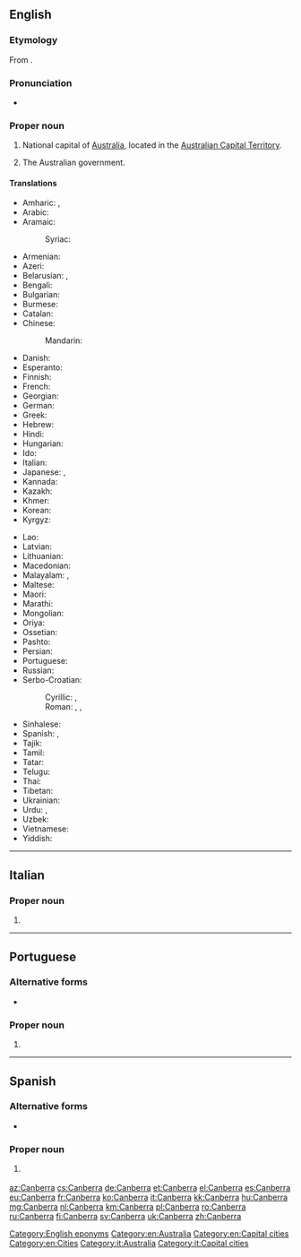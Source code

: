 ==English==
{{wikipedia}}

===Etymology===
From {{etyl|xul|en}} {{m|xul|kamberra||meeting place}}.

===Pronunciation===
* {{audio|En-au-Canberra.ogg|Audio (AUS)|lang=en}}

===Proper noun===
{{en-proper noun}}

# National capital of [[Australia]], located in the [[Australian Capital Territory]].
# {{lb|en|colloquial}} The Australian government.
#: {{ux|en|A new tax policy was announced by '''Canberra''' today.}}

====Translations====
{{trans-top|Capital of Australia}}
* Amharic: {{t|am|ካንበራ|sc=Ethi}}, {{t|am|ካንቤራ|sc=Ethi}}
* Arabic: {{t|ar|كَانْبِرَا|f|tr=kanberā}}
* Aramaic:
*: Syriac: {{t|syr|ܩܢܒܪܐ|tr=qanberā|sc=Syrc}}
* Armenian: {{t|hy|Կանբեռա}}
* Azeri: {{t+|az|Kanberra}}
* Belarusian: {{t|be|Канбе́ра|f|sc=Cyrl}}, {{t|be|Канбэ́ра|f|sc=Cyrl}}
* Bengali: {{t|bn|ক্যানবেরা|sc=Beng}}
* Bulgarian: {{t|bg|Ка́нбера|f|sc=Cyrl}}
* Burmese: {{t|my|ကင်ဘာရာမြို့|sc=Mymr}}
* Catalan: {{t|ca|Canberra}}
* Chinese:
*: Mandarin: {{t+|cmn|堪培拉|tr=Kānpéilā|sc=Hani}}
* Danish: {{t|da|Canberra}}
* Esperanto: {{t|eo|Kanbero}}
* Finnish: {{t+|fi|Canberra}}
* French: {{t+|fr|Canberra}}
* Georgian: {{t|ka|კანბერა|sc=Geor}}
* German: {{t+|de|Canberra}}
* Greek: {{t|el|Καμπέρα|f}}
* Hebrew: {{t|he|קנברה|f|tr=qanbera}}
* Hindi: {{t|hi|कैनबरा|tr=kainbarā}}
* Hungarian: {{t+|hu|Canberra}}
* Ido: {{t|io|Canberra}}
* Italian: {{t+|it|Canberra}}
* Japanese: {{t|ja|キャンベラ|tr=Kyanbera}}, {{t|ja|カンベラ|tr=Kanbera}}
* Kannada: {{t|kn|ಕ್ಯಾನ್ಬೆರ್ರಾ|sc=Knda}}
* Kazakh: {{t|kk|Канберра|sc=Cyrl}}
* Khmer: {{t+|km|កង់បេរ៉ា|tr=kɑŋbeeraa|sc=Khmr}}
* Korean: {{t+|ko|^캔버라|sc=Hang}}
* Kyrgyz: {{t|ky|Канберра|sc=Cyrl}}
{{trans-mid}}
* Lao: {{t|lo|ແຄນເບີຣາ|sc=Laoo}}
* Latvian: {{t|lv|Kanbera|f}}
* Lithuanian: {{t|lt|Kanbera|f}}
* Macedonian: {{t|mk|Канбера|f|sc=Cyrl}}
* Malayalam: {{t|ml|കാന്ബെറ|sc=Mlym}}, {{t|ml|കാന്ബറ|sc=Mlym}}
* Maltese: {{t|mt|Kanberra}}
* Maori: {{t|mi|Kānapera}}
* Marathi: {{t|mr|कॅनबेरा|sc=Deva}}
* Mongolian: {{t|mn|Канберра|sc=Cyrl}}
* Oriya: {{t|or|କାନବେରା|tr=kānberā|sc=Orya}}
* Ossetian: {{t|os|Канберрӕ|sc=Cyrl}}
* Pashto: {{t|ps|کنبرا|tr=kanbərā|sc=ps-Arab}}
* Persian: {{t|fa|کانبرا|tr=kânbarâ}}
* Portuguese: {{t|pt|Canberra|f}}
* Russian: {{t|ru|Канбе́рра|f}}
* Serbo-Croatian:
*: Cyrillic: {{t|sh|Канбера|f}}, {{t|sh|Канберра|f}}
*: Roman: {{t|sh|Canberra|f}}, {{t|sh|Kanberra|f}}, {{t|sh|Kanbera|f}}
* Sinhalese: {{t|si|කැන්බරා|sc=Sinh}}
* Spanish: {{t+|es|Canberra}}, {{t+|es|Camberra}}
* Tajik: {{t|tg|Канберра|sc=Cyrl}}
* Tamil: {{t|ta|கான்பரா}}
* Tatar: {{t|tt|Канберра|sc=Cyrl}}
* Telugu: {{t|te|కాన్బెర్రా|sc=Telu}}
* Thai: {{t|th|แคนเบอร์รา}}
* Tibetan: {{t|bo|ཁན་པེ་ར|alt=ཁན་པེ་ར།|sc=Tibt}}
* Ukrainian: {{t|uk|Канбе́рра|f|sc=Cyrl}}
* Urdu: {{t|ur|کینبرا|tr=kainbarā|sc=ur-Arab}}, {{t|ur|کینبیرا|tr=kainberā|sc=ur-Arab}}
* Uzbek: {{t|uz|Kanberra}}
* Vietnamese: {{t|vi|Canberra}}
* Yiddish: {{t|yi|קאנבערא|tr=qanbera|sc=Hebr}}
{{trans-bottom}}

[[Category:English eponyms]]
[[Category:en:Australia]]
[[Category:en:Capital cities]]
[[Category:en:Cities]]

----

==Italian==
{{wikipedia|lang=it}}

===Proper noun===
{{it-proper noun|g=f}}

# {{l|en|Canberra}}

[[Category:it:Australia]]
[[Category:it:Capital cities]]

----

==Portuguese==

===Alternative forms===
* {{l|pt|Camberra}}

===Proper noun===
{{pt-proper noun|f}}

# {{place|pt|capital city|c/Australia|t1=Canberra}}

----

==Spanish==
{{wikipedia|lang=es}}

===Alternative forms===
* {{l|es|Camberra}}

===Proper noun===
{{es-proper noun}}

# {{l|en|Canberra}} {{gloss|capital of Australia}}

[[az:Canberra]]
[[cs:Canberra]]
[[de:Canberra]]
[[et:Canberra]]
[[el:Canberra]]
[[es:Canberra]]
[[eu:Canberra]]
[[fr:Canberra]]
[[ko:Canberra]]
[[it:Canberra]]
[[kk:Canberra]]
[[hu:Canberra]]
[[mg:Canberra]]
[[nl:Canberra]]
[[km:Canberra]]
[[pl:Canberra]]
[[ro:Canberra]]
[[ru:Canberra]]
[[fi:Canberra]]
[[sv:Canberra]]
[[uk:Canberra]]
[[zh:Canberra]]